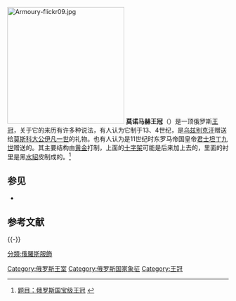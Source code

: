 [[Image:Armoury-flickr09.jpg|266px]]
'''莫诺马赫王冠'''（{{lang-ru|Шапка Мономаха}}）是一顶俄罗斯[[王冠|王冠]]，关于它的来历有许多种说法，有人认为它制于13、4世纪，是[[乌兹别克汗|乌兹别克汗]]赠送给[[莫斯科大公|莫斯科大公]][[伊凡一世|伊凡一世]]的礼物。也有人认为是11世纪时东罗马帝国皇帝[[君士坦丁九世|君士坦丁九世]]赠送的。其主要结构由[[黄金|黄金]]打制，上面的[[十字架|十字架]]可能是后来加上去的，里面的衬里是黑[[水貂|水貂]]皮制成的。<ref>[http://www.yishujie.com/xinshang/info.php?tid=138 题目：俄罗斯国宝级王冠] {{webarchive|url=https://web.archive.org/web/20090104112408/http://www.yishujie.com/xinshang/info.php?tid=138 |date=2009-01-04 }}</ref>

==参见==
*{{link-en|俄罗斯皇冠|Imperial Crown of Russia}}

== 参考文献 ==
{{Reflist}}

{{-}}
{{王冠}}

[[Category:俄罗斯王室|Category:俄罗斯王室]]
[[Category:俄罗斯国家象征|Category:俄罗斯国家象征]]
[[Category:王冠|Category:王冠]]
[[分類:俄羅斯服飾|分類:俄羅斯服飾]]